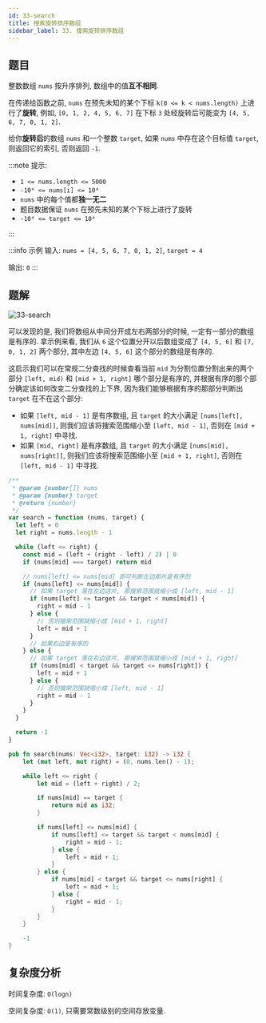 ```yaml
---
id: 33-search
title: 搜索旋转排序数组
sidebar_label: 33. 搜索旋转排序数组
---
```


## 题目

整数数组 `nums` 按升序排列, 数组中的值**互不相同**.

在传递给函数之前, `nums` 在预先未知的某个下标 `k(0 <= k < nums.length)` 上进行了**旋转**, 例如, `[0, 1, 2, 4, 5, 6, 7]` 在下标 `3` 处经旋转后可能变为 `[4, 5, 6, 7, 0, 1, 2]`.

给你**旋转后**的数组 `nums` 和一个整数 `target`, 如果 `nums` 中存在这个目标值 `target`, 则返回它的索引, 否则返回 `-1`.

:::note 提示:

- `1 <= nums.length <= 5000`
- `-10⁴ <= nums[i] <= 10⁴`
- `nums` 中的每个值都**独一无二**
- 题目数据保证 `nums` 在预先未知的某个下标上进行了旋转
- `-10⁴ <= target <= 10⁴`

:::

:::info 示例
输入: `nums = [4, 5, 6, 7, 0, 1, 2]`, `target = 4`

输出: `0`
:::

## 题解

![33-search](../../static/img/33-search.png)

可以发现的是, 我们将数组从中间分开成左右两部分的时候, 一定有一部分的数组是有序的. 拿示例来看, 我们从 `6` 这个位置分开以后数组变成了 `[4, 5, 6]` 和 `[7, 0, 1, 2]` 两个部分, 其中左边 `[4, 5, 6]` 这个部分的数组是有序的.

这启示我们可以在常规二分查找的时候查看当前 `mid` 为分割位置分割出来的两个部分 `[left, mid)` 和 `[mid + 1, right]` 哪个部分是有序的, 并根据有序的那个部分确定该如何改变二分查找的上下界, 因为我们能够根据有序的那部分判断出 `target` 在不在这个部分:

- 如果 `[left, mid - 1]` 是有序数组, 且 `target` 的大小满足 `[nums[left], nums[mid]]`, 则我们应该将搜索范围缩小至 `[left, mid - 1]`, 否则在 `[mid + 1, right]` 中寻找.
- 如果 `[mid, right]` 是有序数组, 且 `target` 的大小满足 `[nums[mid], nums[right]]`, 则我们应该将搜索范围缩小至 `[mid + 1, right]`, 否则在 `[left, mid - 1]` 中寻找.


<Tabs>
  <TabItem value="JavaScript" label="JavaScript" default>

```ts
/**
 * @param {number[]} nums
 * @param {number} target
 * @return {number}
 */
var search = function (nums, target) {
  let left = 0
  let right = nums.length - 1

  while (left <= right) {
    const mid = (left + (right - left) / 2) | 0
    if (nums[mid] === target) return mid

    // nums[left] <= nums[mid] 即可判断左边那片是有序的
    if (nums[left] <= nums[mid]) {
      // 如果 target 落在左边这片, 那搜索范围就缩小成 [left, mid - 1]
      if (nums[left] <= target && target < nums[mid]) {
        right = mid - 1
      } else {
        // 否则搜索范围就缩小成 [mid + 1, right]
        left = mid + 1
      }
      // 如果右边是有序的
    } else {
      // 如果 target 落在右边这片, 那搜索范围就缩小成 [mid + 1, right]
      if (nums[mid] < target && target <= nums[right]) {
        left = mid + 1
      } else {
        // 否则搜索范围就缩小成 [left, mid - 1]
        right = mid - 1
      }
    }
  }

  return -1
}
```

</TabItem>
<TabItem value="Rust" label="Rust">

```rust
pub fn search(nums: Vec<i32>, target: i32) -> i32 {
    let (mut left, mut right) = (0, nums.len() - 1);

    while left <= right {
        let mid = (left + right) / 2;

        if nums[mid] == target {
            return mid as i32;
        }

        if nums[left] <= nums[mid] {
            if nums[left] <= target && target < nums[mid] {
                right = mid - 1;
            } else {
                left = mid + 1;
            }
        } else {
            if nums[mid] < target && target <= nums[right] {
                left = mid + 1;
            } else {
                right = mid - 1;
            }
        }
    }

    -1
}
```

</TabItem>
</Tabs>

## 复杂度分析

时间复杂度: `O(logn)`

空间复杂度: `O(1)`, 只需要常数级别的空间存放变量.
